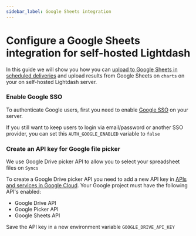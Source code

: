 ```yaml
---
sidebar_label: Google Sheets integration
---
```


# Configure a Google Sheets integration for self-hosted Lightdash

In this guide we will show you how you can [upload to Google Sheets in scheduled deliveries](https://docs.lightdash.com/guides/how-to-create-syncs) and
upload results from Google Sheets on `charts` on your on self-hosted Lightdash server.

### Enable Google SSO

To authenticate Google users, first you need to enable [Google SSO](https://docs.lightdash.com/self-host/customize-deployment/use-sso-login-for-self-hosted-lightdash#google) on your server.

If you still want to keep users to login via email/password or another SSO provider, you can set this `AUTH_GOOGLE_ENABLED` variable to `false`

### Create an API key for Google file picker

We use Google Drive picker API to allow you to select your spreadsheet files on `Syncs`

To create a Google Drive picker API you need to add a new API key in [APIs and services in Google Cloud](https://console.cloud.google.com/apis/credentials). Your Google project must have the following API's enabled:

- Google Drive API
- Google Picker API
- Google Sheets API

Save the API key in a new environment variable `GOOGLE_DRIVE_API_KEY`
